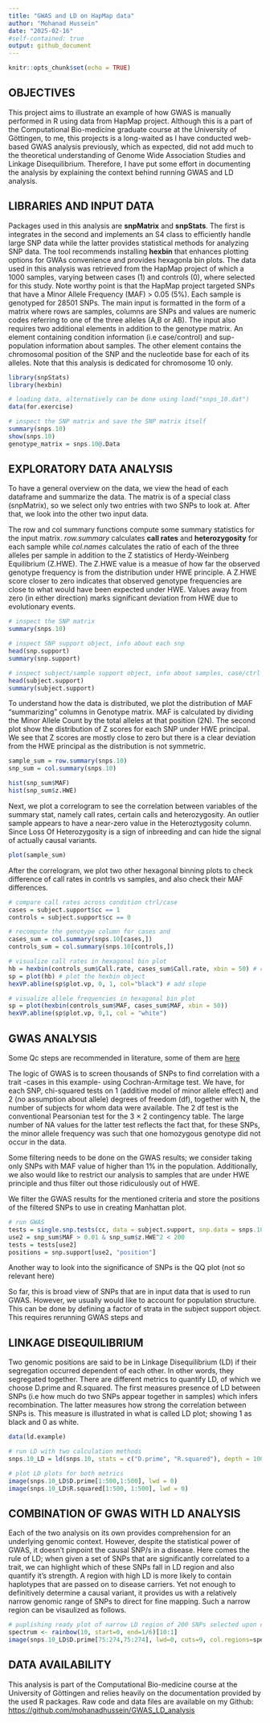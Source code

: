 ```yaml
---
title: "GWAS and LD on HapMap data"
author: "Mohanad Hussein"
date: "2025-02-16"
#self-contained: true
output: github_document
---
```


```r
knitr::opts_chunk$set(echo = TRUE)
```

## OBJECTIVES

This project aims to illustrate an example of how GWAS is manually performed in R using data from HapMap project. Although this is a part of the Computational Bio-medicine graduate course at the University of Göttingen, to me, this projects is a long-waited as I have conducted web-based GWAS analysis previously, which as expected, did not add much to the theoretical understanding of Genome Wide Association Studies and Linkage Disequilibrium. Therefore, I have put some effort in documenting the analysis by explaining the context behind running GWAS and LD analysis.

## LIBRARIES AND INPUT DATA

Packages used in this analysis are **snpMatrix** and **snpStats**. The first is integrates in the second and implements an S4 class to efficiently handle large SNP data while the latter provides statistical methods for analyzing SNP data. The tool recommends installing **hexbin** that enhances plotting options for GWAs convenience and provides hexagonla bin plots.
The data used in this analysis was retrieved from the HapMap project of which a 1000 samples, varying between cases (1) and controls (0), where selected for this study. Note worthy point is that the HapMap project targeted SNPs that have a Minor Allele Frequency (MAF) > 0.05 (5%). Each sample is genotyped for 28501 SNPs. 
The main input is formatted in the form of a matrix where rows are samples, columns are SNPs and values are numeric codes referring to one of the three alleles (A,B or AB). 
The input also requires two additional elements in addition to the genotype matrix. An element containing condition information (i.e case/control) and sup-population information about samples. The other element contains the chromosomal position of the SNP and the nucleotide base for each of its alleles. Note that this analysis is dedicated for chromosome 10 only.

```r

library(snpStats)
library(hexbin)

# loading data, alternatively can be done using load("snps_10.dat")
data(for.exercise)

# inspect the SNP matrix and save the SNP matrix itself
summary(snps.10)
show(snps.10)
genotype_matrix = snps.10@.Data

```

## EXPLORATORY DATA ANALYSIS

To have a general overview on the data, we view the head of each dataframe and summarize the data. The matrix is of a special class (snpMatrix), so we select only two entries with two SNPs to look at. After that, we look into the other two input data.

The row and col summary functions compute some summary statistics for the input matrix. *row.summary* calculates **call rates** and **heterozygosity** for each sample while *col.names* calculates the ratio of each of the three alleles per sample in addition to the Z statistics of Herdy-Weinberg Equilibrium (Z.HWE). The Z.HWE value is a measue of how far the observed genotype frequency is from the distribution under HWE principle. A Z.HWE score closer to zero indicates that observed genotype frequencies are close to what would have been expected under HWE. Values away from zero (in either direction) marks significant deviation from HWE due to evolutionary events. 

```r

# inspect the SNP matrix
summary(snps.10)

# inspect SNP support object, info about each snp
head(snp.support)
summary(snp.support)

# inspect subject/sample support object, info about samples, case/ctrl and sub-pop
head(subject.support)
summary(subject.support)

```

To understand how the data is distributed, we plot the distribution of MAF "summarizing" columns in Genotype matrix. MAF is calculated by dividing the Minor Allele Count by the total alleles at that position (2N). 
The second plot show the distribution of Z scores for each SNP under HWE principal. We see that Z scores are mostly close to zero but there is a clear deviation from the HWE principal as the distribution is not symmetric.  

```r

sample_sum = row.summary(snps.10)
snp_sum = col.summary(snps.10)

hist(snp_sum$MAF)
hist(snp_sum$z.HWE)

```

Next, we plot a correlogram to see the correlation between variables of the summary stat, namely call rates, certain calls and heterozygosity. An outlier sample appears to have a near-zero value in the Heteroztygosity column. Since Loss Of Heterozygosity is a sign of inbreeding and can hide the signal of actually causal variants.

```r

plot(sample_sum)

```

After the correlogram, we plot two other hexagonal binning plots to check difference of call rates in contrls vs samples, and also check their MAF differences.

```r

# compare call rates across condition ctrl/case
cases = subject.support$cc == 1
controls = subject.support$cc == 0

# recompute the genotype column for cases and 
cases_sum = col.summary(snps.10[cases,])
controls_sum = col.summary(snps.10[controls,])

# visualize call rates in hexagonal bin plot
hb = hexbin(controls_sum$Call.rate, cases_sum$Call.rate, xbin = 50) # create the hexbin object
sp = plot(hb) # plot the hexbin object
hexVP.abline(sp$plot.vp, 0, 1, col="black") # add slope

# visualize allele frequencies in hexagonal bin plot
sp = plot(hexbin(controls_sum$MAF, cases_sum$MAF, xbin = 50))
hexVP.abline(sp$plot.vp, 0,1, col = "white")

```


## GWAS ANALYSIS

Some Qc steps are recommended in literature, some of them are [here](https://pmc.ncbi.nlm.nih.gov/articles/PMC6001694/table/mpr1608-tbl-0001/)

The logic of GWAS is to screen thousands of SNPs to find correlation with a trait -cases in this example- using Cochran-Armitage test. We have, for each SNP, chi-squared tests on 1 (additive model of minor allele effect) and 2 (no assumption about allele) degrees of freedom (df), together with N, the number of subjects for whom data were available. The 2 df test is the conventional Pearsonian test for the 3 × 2 contingency table. The large number of NA values for the latter test reflects the fact that, for these SNPs, the minor allele frequency was such that one homozygous genotype did not occur in the data.

Some filtering needs to be done on the GWAS results; we consider taking only SNPs with MAF value of higher than 1% in the population. Additionally, we also would like to restrict our analysis to samples that are under HWE principle and thus filter out those ridiculously out of HWE. 

We filter the GWAS results for the mentioned criteria and store the positions of the filtered SNPs to use in creating Manhattan plot.

```r

# run GWAS
tests = single.snp.tests(cc, data = subject.support, snp.data = snps.10)
use2 = snp_sum$MAF > 0.01 & snp_sum$z.HWE^2 < 200
tests = tests[use2]
positions = snp.support[use2, "position"]

```

Another way to look into the significance of SNPs is the QQ plot (not so relevant here)

So far, this is broad view of SNPs that are in input data that is used to run GWAS. However, we usually would like to account for population structure. This can be done by defining a factor of strata in the subject support object. This requires rerunning GWAS steps and  

## LINKAGE DISEQUILIBRIUM

Two genomic positions are said to be in Linkage Disequilibrium (LD) if their segregation occurred dependent of each other. In other words, they segregated together. There are different metrics to quantify LD, of which we choose D.prime and R.squared. The first measures presence of LD between SNPs (i.e how much do two SNPs appear together in samples) which infers recombination. The latter measures how strong the correlation between SNPs is. This measure is illustrated in what is called LD plot; showing 1 as black and 0 as white.

```r

data(ld.example)

# run LD with two calculation methods
snps.10_LD = ld(snps.10, stats = c("D.prime", "R.squared"), depth = 100)

# plot LD plots for both metrics
image(snps.10_LD$D.prime[1:500,1:500], lwd = 0)
image(snps.10_LD$R.squared[1:500, 1:500], lwd = 0)

```



## COMBINATION OF GWAS WITH LD ANALYSIS

Each of the two analysis on its own provides comprehension for an underlying genomic context. However, despite the statistical power of GWAS, it doesn't pinpoint the causal SNP/s in a disease. Here comes the rule of LD; when given a set of SNPs that are significantly correlated to a trait, we can highlight which of these SNPs fall in LD region and also quantify it's strength. A region with high LD is more likely to contain haplotypes that are passed on to disease carriers. Yet not enough to definitively determine a causal variant, it provides us with a relatively narrow genomic range of SNPs to direct for fine mapping. Such a narrow region can be visaulized as follows. 

```r

# puplishing ready plot of narrow LD region of 200 SNPs selected upon checking higher GWAS hits' positions
spectrum <- rainbow(10, start=0, end=1/6)[10:1]
image(snps.10_LD$D.prime[75:274,75:274], lwd=0, cuts=9, col.regions=spectrum, colorkey=TRUE)

```

## DATA AVAILABILITY

This analysis is part of the Computational Bio-medicine course at the University of Göttingen and relies heavily on the documentation provided by the used R packages. Raw code and data files are available on my Github: [https://github.com/mohanadhussein/GWAS_LD_analysis](https://github.com/mohanadhussein/GWAS_LD_analysis)